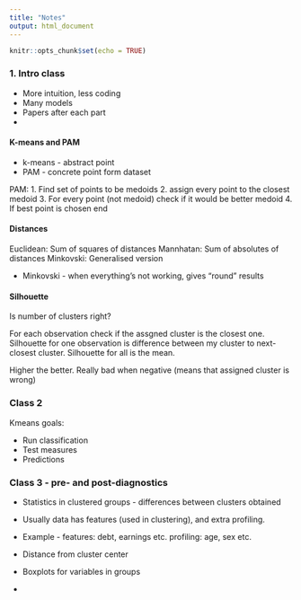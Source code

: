 ```yaml
---
title: "Notes"
output: html_document
---
```


```r
knitr::opts_chunk$set(echo = TRUE)
```

### 1. Intro class 

- More intuition, less coding
- Many models 
- Papers after each part 
- 

#### K-means and PAM

- k-means - abstract point
- PAM - concrete point form dataset

PAM:
1. Find set of points to be medoids
2. assign every point to the closest medoid 
3. For every point (not medoid) check if it would be better medoid
4. If best point is chosen end


#### Distances

Euclidean: Sum of squares of distances
Mannhatan: Sum of absolutes of distances
Minkovski: Generalised version

- Minkovski - when everything's not working, gives "round" results


#### Silhouette 

Is number of clusters right? 

For each observation check if the assgned cluster is the closest one. Silhouette for one observation is difference between my cluster to next-closest cluster. Silhouette for all is the mean. 

Higher the better. Really bad when negative (means that assigned cluster is wrong)


### Class 2
Kmeans goals:

- Run classification
- Test measures
- Predictions


### Class 3 - pre- and post-diagnostics

- Statistics in clustered groups - differences between clusters obtained
- Usually data has features (used in clustering), and extra profiling.
- Example - features: debt, earnings etc. profiling: age, sex etc.

- Distance from cluster center
- Boxplots for variables in groups
- 














